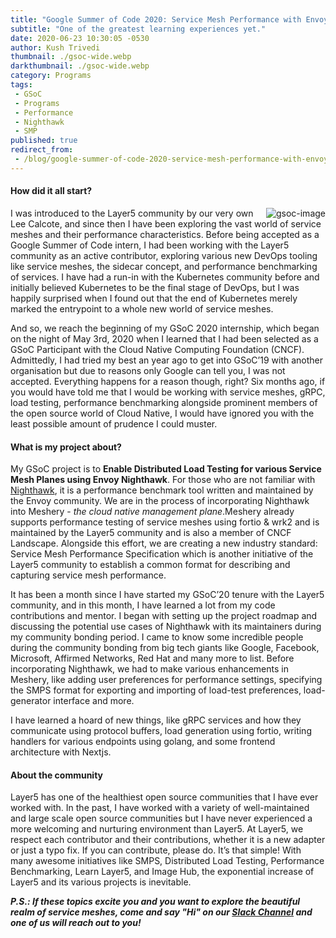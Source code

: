 ```yaml
---
title: "Google Summer of Code 2020: Service Mesh Performance with Envoy Nighthawk"
subtitle: "One of the greatest learning experiences yet."
date: 2020-06-23 10:30:05 -0530
author: Kush Trivedi
thumbnail: ./gsoc-wide.webp
darkthumbnail: ./gsoc-wide.webp
category: Programs
tags:
 - GSoC
 - Programs
 - Performance
 - Nighthawk
 - SMP
published: true
redirect_from:
 - /blog/google-summer-of-code-2020-service-mesh-performance-with-envoy-nighthawk/
---
```



<BlogWrapper>

<h4>How did it all start?</h4>
<img src={gsocLogo} className="gsoc-image" align="right" alt="gsoc-image" />
<p>
I was introduced to the Layer5 community by our very own Lee Calcote, and since then I have been exploring the vast world of service meshes and their performance characteristics. Before being accepted as a Google Summer of Code intern, I had been working with the Layer5 community as an active contributor, exploring various new DevOps tooling like service meshes, the sidecar concept, and performance benchmarking of services. I have had a run-in with the Kubernetes community before and initially believed Kubernetes to be the final stage of DevOps, but I was happily surprised when I found out that the end of Kubernetes merely marked the entrypoint to a whole new world of service meshes.
</p>
<p>
And so, we reach the beginning of my GSoC 2020 internship, which began on the night of May 3rd, 2020 when I learned that I had been selected as a GSoC Participant with the Cloud Native Computing Foundation (CNCF). Admittedly, I had tried my best an year ago to get into GSoC’19 with another organisation but due to reasons only Google can tell you, I was not accepted. Everything happens for a reason though, right?
Six months ago, if you would have told me that I would be working with service meshes, gRPC, load testing, performance benchmarking alongside prominent members of the open source world of Cloud Native, I would have ignored you with the least possible amount of prudence I could muster.
</p>

<h4>What is my project about?</h4>
<p>
My GSoC project is to <strong>Enable Distributed Load Testing for various Service Mesh Planes using Envoy Nighthawk</strong>. For those who are not familiar with <a href="https://github.com/envoyproxy/nighthawk">Nighthawk</a>, it is a performance benchmark tool written and maintained by the Envoy community. We are in the process of incorporating Nighthawk into <Link to="/meshery">Meshery</Link> - <i>the cloud native management plane</i>.Meshery already supports performance testing of service meshes using fortio & wrk2 and is maintained by the Layer5 community and is also a member of CNCF Landscape. Alongside this effort, we are creating a new industry standard: <Link to="/projects/service-mesh-performance">Service Mesh Performance Specification</Link> which is another initiative of the Layer5 community to establish a common format for describing and capturing service mesh performance.
</p>
<p>
It has  been a month since I have started my GSoC’20 tenure with the Layer5 community, and in this month, I have learned a lot from my code contributions and mentor. I began with setting up the project roadmap and discussing the potential use cases of Nighthawk with its maintainers during my community bonding period. I came to know some incredible people during the community bonding from big tech giants like Google, Facebook, Microsoft, Affirmed Networks, Red Hat and many more to list. Before incorporating Nighthawk, we had to make various enhancements in Meshery, like adding user preferences for performance settings, specifying the SMPS format for exporting and importing of load-test preferences, load-generator interface and more.
</p>
<p>
I have learned a hoard of new things, like gRPC services and how they communicate using protocol buffers, load generation using fortio, writing handlers for various endpoints using golang, and some frontend architecture with Nextjs.
</p>


<h4>About the community</h4>
<p>
Layer5 has one of the healthiest open source communities that I have ever worked with. In the past, I have worked with a variety of well-maintained and large scale open source communities but I have never experienced a more welcoming and nurturing environment than Layer5. At Layer5, we respect each contributor and their contributions, whether it is a new adapter or just a typo fix. If you can contribute, please do. It’s that simple! With many awesome initiatives like SMPS, Distributed Load Testing, Performance Benchmarking, Learn Layer5, and Image Hub, the exponential increase of Layer5 and its various projects is inevitable.
</p>


_**P.S.: If these topics excite you and you want to explore the beautiful realm of service meshes, come and say "Hi" on our [Slack Channel](http://slack.layer5.io) and one of us will reach out to you!**_

</BlogWrapper>
